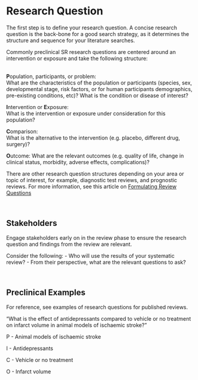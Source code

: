 # Research Question {#researchquestion}

The first step is to define your research question. A concise research question is the back-bone for a good search strategy, as it determines the structure and sequence for your literature searches.

Commonly preclinical SR research questions are centered around an intervention or exposure and take the following structure: 

\
**P**opulation, participants, or problem: 
\
What are the characteristics of the population or participants (species, sex, developmental stage, risk factors, or for human participants demographics, pre-existing conditions, etc)?
What is the condition or disease of interest?


**I**ntervention or **E**xposure: 
\
What is the intervention or exposure under consideration for this population?


**C**omparison: 
\
What is the alternative to the intervention (e.g. placebo, different drug, surgery)?

**O**utcome:
What are the relevant outcomes (e.g. quality of life, change in clinical status, morbidity, adverse effects, complications)?



There are other research question structures depending on your area or topic of interest, for example, diagnostic test reviews, and prognostic reviews. 
For more information, see this article on [Formulating Review Questions](https://journals.library.ualberta.ca/eblip/index.php/EBLIP/article/view/9741/8144)

<br>

## Stakeholders

Engage stakeholders early on in the review phase to ensure the research question and findings from the review are relevant. 

Consider the following: 
- Who will use the results of your systematic review?
- From their perspective, what are the relevant questions to ask?


<br>

## Preclinical Examples

For reference, see examples of research questions for published reviews. 

“What is the effect of antidepressants compared to vehicle or no treatment on infarct volume in animal models of ischaemic stroke?”

P - Animal models of ischaemic stroke  

I - Antidepressants

C - Vehicle or no treatment

O - Infarct volume


